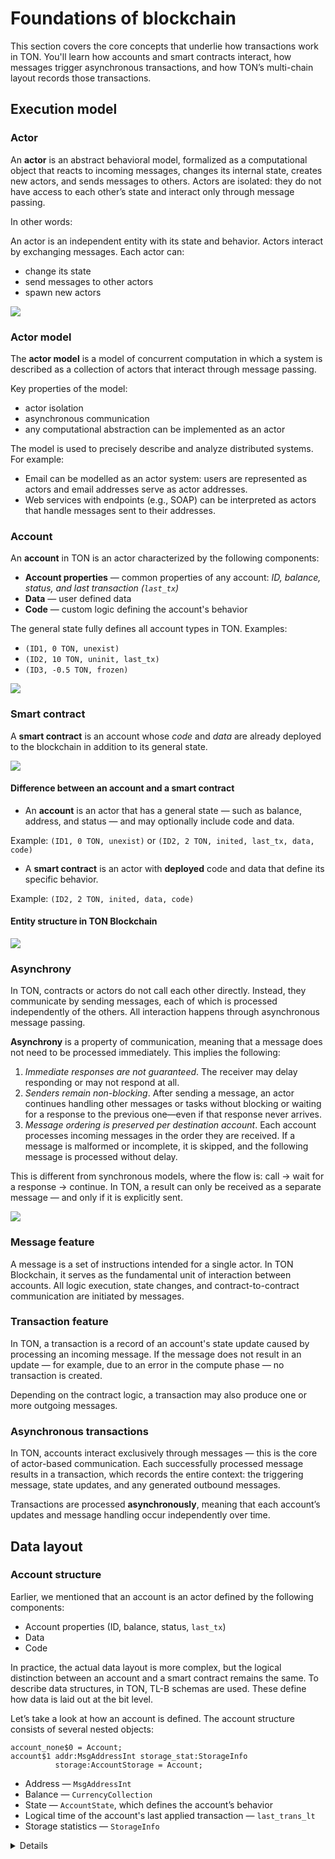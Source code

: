 
# Foundations of blockchain

This section covers the core concepts that underlie how transactions work in TON. You'll learn how accounts and smart contracts interact, how messages trigger asynchronous transactions, and how TON’s multi-chain layout records those transactions.

## Execution model

### Actor

An **actor** is an abstract behavioral model, formalized as a computational object that reacts to incoming messages, changes its internal state, creates new actors, and sends messages to others. Actors are isolated: they do not have access to each other’s state and interact only through message passing.

In other words:

An actor is an independent entity with its state and behavior. Actors interact by exchanging messages. Each actor can:

- change its state
- send messages to other actors
- spawn new actors

![](/img/docs/blockchain-fundamentals/actor.svg)

### Actor model

The **actor model** is a model of concurrent computation in which a system is described as a collection of actors that interact through message passing.

Key properties of the model:

- actor isolation
- asynchronous communication
- any computational abstraction can be implemented as an actor

The model is used to precisely describe and analyze distributed systems. For example:

- Email can be modelled as an actor system: users are represented as actors and email addresses serve as actor addresses.
- Web services with endpoints (e.g., SOAP) can be interpreted as actors that handle messages sent to their addresses.

### Account

An **account** in TON is an actor characterized by the following components:

- **Account properties** — common properties of any account: _ID, balance, status, and last transaction (`last_tx`)_
- **Data** — user defined data
- **Code** — custom logic defining the account's behavior

The general state fully defines all account types in TON. Examples:

- `(ID1, 0 TON, unexist)`
- `(ID2, 10 TON, uninit, last_tx)`
- `(ID3, -0.5 TON, frozen)`

![](/img/docs/blockchain-fundamentals/account_eng.svg)

### Smart contract

A **smart contract** is an account whose _code_ and _data_ are already deployed to the blockchain in addition to its general state.

![](/img/docs/blockchain-fundamentals/smart-contract.svg)

#### Difference between an account and a smart contract

- An **account** is an actor that has a general state — such as balance, address, and status — and may optionally include code and data.

Example: `(ID1, 0 TON, unexist)` or `(ID2, 2 TON, inited, last_tx, data, code)`

- A **smart contract** is an actor with **deployed** code and data that define its specific behavior.

Example: `(ID2, 2 TON, inited, data, code)`

#### Entity structure in TON Blockchain

![](/img/docs/blockchain-fundamentals/structure_eng.svg)

### Asynchrony

In TON, contracts or actors do not call each other directly. Instead, they communicate by sending messages, each of which is processed independently of the others. All interaction happens through asynchronous message passing.

**Asynchrony** is a property of communication, meaning that a message does not need to be processed immediately. This implies the following:

1. _Immediate responses are not guaranteed_. The receiver may delay responding or may not respond at all.
2. _Senders remain non-blocking_. After sending a message, an actor continues handling other messages or tasks without blocking or waiting for a response to the previous one—even if that response never arrives.
3. _Message ordering is preserved per destination account_. Each account processes incoming messages in the order they are received. If a message is malformed or incomplete, it is skipped, and the following message is processed without delay.

This is different from synchronous models, where the flow is: call → wait for a response → continue.
In TON, a result can only be received as a separate message — and only if it is explicitly sent.

![](/img/docs/blockchain-fundamentals/asynchrony.gif)

### Message feature

A message is a set of instructions intended for a single actor. In TON Blockchain, it serves as the fundamental unit of interaction between accounts. All logic execution, state changes, and contract-to-contract communication are initiated by messages.

### Transaction feature

In TON, a transaction is a record of an account's state update caused by processing an incoming message.
If the message does not result in an update — for example, due to an error in the compute phase — no transaction is created.

Depending on the contract logic, a transaction may also produce one or more outgoing messages.

### Asynchronous transactions

In TON, accounts interact exclusively through messages — this is the core of actor-based communication.
Each successfully processed message results in a transaction,
which records the entire context: the triggering message, state updates, and any generated outbound messages.

Transactions are processed **asynchronously**, meaning that each account’s updates and message handling occur independently over time.

## Data layout

### Account structure

Earlier, we mentioned that an account is an actor defined by the following components:

- Account properties (ID, balance, status, `last_tx`)
- Data
- Code

In practice, the actual data layout is more complex, but the logical distinction between an account and a smart contract remains the same. To describe data structures, in TON, TL-B schemas are used. These define how data is laid out at the bit level.

Let’s take a look at how an account is defined.
The account structure consists of several nested objects:

```tlb
account_none$0 = Account;
account$1 addr:MsgAddressInt storage_stat:StorageInfo
          storage:AccountStorage = Account;
```

- Address — `MsgAddressInt`
- Balance — `CurrencyCollection`
- State — `AccountState`, which defines the account’s behavior
- Logical time of the account's last applied transaction — `last_trans_lt`
- Storage statistics — `StorageInfo`

<details>
  ```tlb

  account_none$0 = Account;
  account$1 addr:MsgAddressInt storage_stat:StorageInfo
  storage:AccountStorage = Account;

  account_storage$_ last_trans_lt:uint64
  balance:CurrencyCollection state:AccountState
  = AccountStorage;

  account_uninit$00 = AccountState;
  account_active$1 _:StateInit = AccountState;
  account_frozen$01 state_hash:bits256 = AccountState;

  acc_state_uninit$00 = AccountStatus;
  acc_state_frozen$01 = AccountStatus;
  acc_state_active$10 = AccountStatus;
  acc_state_nonexist$11 = AccountStatus;


  _ fixed_prefix_length:(Maybe (## 5)) special:(Maybe TickTock)
  code:(Maybe ^Cell) data:(Maybe ^Cell)
  library:(Maybe ^Cell) = StateInit;

  ```
</details>

Let’s clarify which properties are part of the **account properties**, according to the TL-B schema:

- ID → `MsgAddressInt`
- Balance → `CurrencyCollection`
- Status → `AccountState`
- Last transaction logical time (`last_trans_lt`) — also part of the general state

Meanwhile, the data and code are defined within the state:` AccountState` field.

Now, let’s take a closer look at the account properties and how it’s represented in the data layout.

### Account status

TON defines account states `AccountState` as follows:

| Status   | TL-B code | Description                                                                                                                                                                                                                                  |
| -------- | --------- | -------------------------------------------------------------------------------------------------------------------------------------------------------------------------------------------------------------------------------------------- |
| `uninit` | `00`      | The account exists but contains no code or data. It may hold a non-zero balance but is not initialized yet.                                                                                                                                  |
| `frozen` | `01`      | The account is frozen: its code and data are deleted, but a hash of the previous state is retained. It can't be used, but it can be restored. The account has zero or negative balance, or doesn't meet the workchain’s minimum requirement. |
| `active` | `10`      | The account includes a `StateInit`, which stands for State Initialized, with deployed code and data. It means that it's already initialized. It is an active smart contract, ready to process incoming messages.                             |

```tlb
account_uninit$00 = AccountState;
account_active$1 _:StateInit = AccountState;
account_frozen$01 state_hash:bits256 = AccountState;
```

The diagram below illustrates the lifecycle of an account in the TON blockchain, showing how its state changes under different conditions.

![](/img/docs/blockchain-fundamentals/account_states.svg)

### Smart contract structure

Smart contracts are a set of promises in digital form, including protocols that govern how the parties fulfil these promises.

In TON, typically by smart contract recognize:

- The program code executed, as described in FunC, Tact, or Tolk, in the blockchain.
- The account that implements business logic and content code.

In technical terms, a smart contract in TON is an `Account` in the active state (`AccountState = active`) with:

- an initialized `code` field in `StateInit` — containing the executable logic
- an initialized `data` field in `StateInit` — storing the persistent contract state

:::note
An account may be in the `active` state with `state_init.code = None`. For example, immediately after a `SetCode` action in the VM. This is an edge case: such a state is not valid for execution but is technically possible.
:::

### Address

An address in TON is a unique identifier for a smart contract required for interaction between network participants.
The account itself has an address, but we define the address entirely for arbitrary use only through a smart contract.
It consists of the following components:

- **WorkChain ID** — a 32-bit signed integer indicating the WorkChain to which the account belongs (e.g., -1 for the MasterChain, 0 for the BaseChain).
- **Account ID** — a 256-bit hash of the `StateInit` structure, which includes the contract’s initialized `code`, `data`, and, optionally, a `library`. It is stored as an arbitrary `SliceData` and may not exactly match the hash of `StateInit`.

:::important
`StateInit` (short for _state initialized_) can change as the contract evolves.
The `account_id` never changes, as it’s based on the very first `StateInit` recorded at deployment.
:::

The address is defined as:

<BlockMath math="\text{Address} := (\text{workchain\_id}, \text{account\_id})" />

, where

<BlockMath math="\text{account\_id}:= \text{HASH(StateInit)}" />

An address corresponds to the first initialized state of a contract and can be calculated even **before** the contract is deployed.
This allows you to use the address ahead of time — for example, to receive tokens or set up interactions.

An address depends only on the `StateInit` used _at the moment of the contract's first deployment_. Even a small change to the `code`, `data`, or `library` in this initialized state results in a completely different `account_id` — and, therefore, a different **address**.

In fact, during message processing, validators verify the sender’s address — if it’s incorrect, they silently replace it with the correct one.

## Blockchain structure

### Blockchain

**Blockchain** is a distributed ledger consisting of blocks, each containing a set of data. These blocks are cryptographically linked to one another via hashes, forming an immutable chain. This entire chain is replicated and consistently maintained across all participants in the network.

### AccountChain

**AccountChain** is a chain of transactions executed on a single account in the TON blockchain.
It forms a linear sequence: `Tx1 → Tx2 → Tx3 → …`, where each transaction references the previous one.

For efficient processing and consensus, transactions are grouped into blocks — for example:
`[Tx1 → Tx2] → [Tx3 → Tx4 → Tx5] → [] → [Tx6]`. These blocks also include incoming and outgoing message queues, recording all events and state changes for the account during that block period.

In other words, an AccountChain is a _micro-blockchain_ scoped to a single account.
Like a regular blockchain, it is a linear, append-only sequence of transactions — but dedicated to just one account.
It stores and orders the entire history of that account’s operations and interactions, ensuring transparency and traceability.

At the network level, many such chains are grouped into a **ShardChain** or simply **shard**, which manages a collection of accounts. This abstraction supports logical grouping _AccountChains_ across physical infrastructure _ShardChain ↔ Validator_.

The diagram below provides a graphical representation of an AccountChain and its structure.
![](/img/docs/blockchain-fundamentals/accountchain.svg)

### ShardChain

A **ShardChain** is a blockchain that groups multiple AccountChains.

While an AccountChain represents the transaction history of a single account, a ShardChain processes and stores data for a group of accounts that share a common binary address prefix (e.g., all addresses starting with `0b00101`).
ShardChains also facilitate message routing between accounts, ensuring both delivery and order: if one message is sent before another, it will arrive first.

Each validator is responsible for a specific ShardChain or a group of them, allowing the network to process transactions concurrently across different shards.

![](/img/docs/blockchain-fundamentals/shardchain.svg)

### WorkChain and BaseChain

A **WorkChain** is a higher‑level blockchain layer that groups multiple ShardChains into _a single working group_.

While each ShardChain manages a set of accounts sharing a binary address prefix, a WorkChain defines the shared rules—such as gas pricing and sharding configuration—that every shard under it must follow. In other words, it serves as a policy domain governing its shards under the same protocol.

TON supports up to 2³² WorkChains, each of which can be divided into up to 2⁶⁰ ShardChains.

Currently, TON operates with only one WorkChain, known as the **BaseChain**. It's the primary execution chain used for everyday transactions and smart contracts. The BaseChain is the _WorkChain with an ID of `0`_.
It is optimized for low fees, making it suitable for regular users and developers.

![](/img/docs/blockchain-fundamentals/basechain.svg)

### MasterChain

**MasterChain** is the main coordinating blockchain, including one ShardChain. It contains:

- protocol parameters
- the current validator set and their stakes
- validator account chains
- metadata about all active WorkChains and ShardChains
- hashes of the latest blocks from all other chains

Gas costs are intentionally high in the MasterChain to ensure stability, prioritize critical operations, and prevent spam.

Thanks to the hierarchical structure of WorkChains and ShardChains, TON forms a **blockchain of blockchains** — a scalable architecture where each chain operates independently, and all blocks reference their predecessors via cryptographic hashes.

![](/img/docs/blockchain-fundamentals/chain-of-chains.svg)

### Testnet and Mainnet

#### Mainnet (the main network)

The **Mainnet** is the live production network where:

- all transactions are real
- real tokens are used (e.g., actual Toncoin)

All users and projects operating in production use the Mainnet.

#### Testnet (the test network)

The **Testnet** is an independent blockchain network that replicates the functionality of the main network but uses valueless coins. In Testnet:

- test coins are used, which have no real value
- contracts, transactions, DApps, and errors can be safely tested
- the blockchain can be reset or altered at any time

Testnet is essential for safe development and debugging before launching to the main network.

## Next step

You’ve covered the foundations of transactions — now let’s see **what makes them happen.**

<Button href="/v3/guidelines/dapps/transactions/message-driven-execution" colorType={'primary'} sizeType={'sm'}>
  Explore how messages drive transactions
</Button>

<Feedback />
